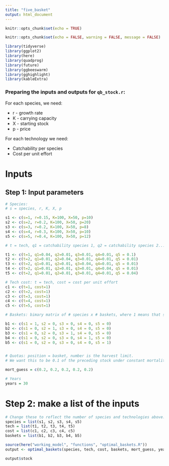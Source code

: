 ```yaml
---
title: "five_basket"
output: html_document
---
```


```r
knitr::opts_chunk$set(echo = TRUE)
```

```r
knitr::opts_chunk$set(echo = FALSE, warning = FALSE, message = FALSE)

library(tidyverse)
library(ggplot2)
library(here)
library(quadprog)
library(future)
library(ggbeeswarm)
library(gghighlight)
library(kableExtra)
```

### Preparing the inputs and outputs for `qb_stock.r`:

For each species, we need:

* r - growth rate
* K - carrying capacity
* X - starting stock
* p - price

For each technology we need:

* Catchability per species
* Cost per unit effort

# Inputs

## Step 1: Input parameters
```r
# Species:
# s = species, r, K, X, p

s1 <- c(s=1, r=0.15, K=100, X=50, p=10) 
s2 <- c(s=2, r=0.2, K=100, X=50, p=20)
s3 <- c(s=3, r=0.2, K=100, X=50, p=8)
s4 <- c(s=4, r=0.3, K=100, X=50, p=10)
s5 <- c(s=5, r=0.4, K=100, X=50, p=12)

# t = tech, q1 = catchability species 1, q2 = catchability species 2...

t1 <- c(t=1, q1=0.04, q2=0.01, q3=0.01, q4=0.01, q5 = 0.1)
t2 <- c(t=2, q1=0.01, q2=0.04, q3=0.01, q4=0.01, q5 = 0.01)
t3 <- c(t=2, q1=0.01, q2=0.01, q3=0.04, q4=0.01, q5 = 0.01)
t4 <- c(t=2, q1=0.01, q2=0.01, q3=0.01, q4=0.04, q5 = 0.01)
t5 <- c(t=2, q1=0.01, q2=0.01, q3=0.01, q4=0.01, q5 = 0.04)

# Tech cost: t = tech, cost = cost per unit effort
c1 <- c(t=1, cost=1)
c2 <- c(t=2, cost=1)
c3 <- c(t=3, cost=1)
c4 <- c(t=4, cost=1)
c5 <- c(t=5, cost=1)

# Baskets: bimary matrix of # species x # baskets, where 1 means that species is in that basket

b1 <- c(s1 = 1, s2 = 0, s3 = 0, s4 = 0, s5 = 0)
b2 <- c(s1 = 0, s2 = 1, s3 = 0, s4 = 0, s5 = 0)
b3 <- c(s1 = 0, s2 = 0, s3 = 1, s4 = 0, s5 = 0)
b4 <- c(s1 = 0, s2 = 0, s3 = 0, s4 = 1, s5 = 0)
b5 <- c(s1 = 0, s2 = 0, s3 = 0, s4 = 0, s5 = 1)


# Quotas: position = basket, number is the harvest limit.
# We want this to be 0.1 of the preceding stock under constant mortality, so this will have to change to just input constant m.

mort_guess = c(0.2, 0.2, 0.2, 0.2, 0.2)

# Years
years = 30
```

# Step 2: make a list of the inputs
```r
# Change these to reflect the number of species and technologies above:
species = list(s1, s2, s3, s4, s5)
tech = list(t1, t2, t3, t4, t5)
cost = list(c1, c2, c3, c4, c5)
baskets = list(b1, b2, b3, b4, b5)
```

```r
source(here("working_model", "functions", "optimal_baskets.R"))
output <- optimal_baskets(species, tech, cost, baskets, mort_guess, years)

output$stock
```

